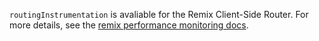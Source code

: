 `routingInstrumentation` is avaliable for the Remix Client-Side Router. For more details, see the [remix performance monitoring docs](/platforms/javascript/guides/remix/manual-setup/#configuration/).

<Include name="performance/browser-custom-routing-instrumentation.mdx" />
